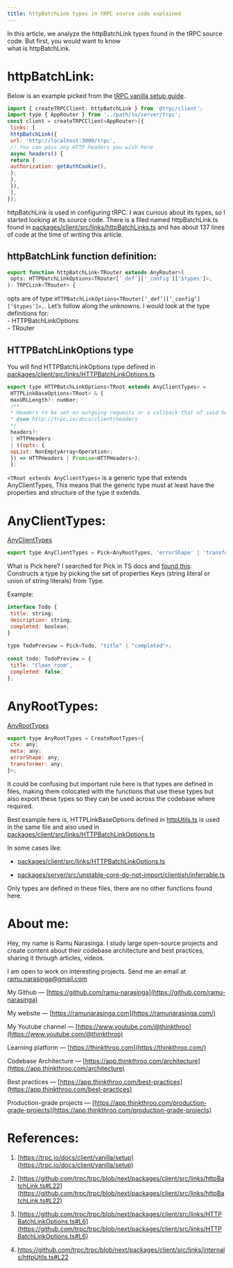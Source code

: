 ```yaml
---
title: httpBatchLink types in tRPC source code explained
---
```


In this article, we analyze the httpBatchLink types found in the tRPC source code. But first, you would want to know  
what is httpBatchLink.

# **httpBatchLink:**

Below is an example picked from the [tRPC vanilla setup guide](https://trpc.io/docs/client/vanilla/setup).

```javascript
import { createTRPCClient, httpBatchLink } from '@trpc/client';
import type { AppRouter } from '../path/to/server/trpc';
const client = createTRPCClient<AppRouter>({
 links: [
 httpBatchLink({
 url: 'http://localhost:3000/trpc',
 // You can pass any HTTP headers you wish here
 async headers() {
 return {
 authorization: getAuthCookie(),
 };
 },
 }),
 ],
});
```

httpBatchLink is used in configuring tRPC. I was curious about its types, so I started looking at its source code. There is a filed named httpBatchLink.ts found in [packages/client/src/links/httpBatchLinks.ts](https://github.com/trpc/trpc/blob/next/packages/client/src/links/httpBatchLink.ts#L22) and has about 137 lines of code at the time of writing this article.

## **httpBatchLink function definition:**

```javascript
export function httpBatchLink<TRouter extends AnyRouter>(
 opts: HTTPBatchLinkOptions<TRouter['_def']['_config']['$types']>,
): TRPCLink<TRouter> {
```

opts are of type `HTTPBatchLinkOptions<TRouter[‘_def’][‘_config’][‘$types’]>,`. Let’s follow along the unknowns. I would look at the type definitions for:  
\- HTTPBatchLinkOptions  
\- TRouter

## **HTTPBatchLinkOptions type**

You will find HTTPBatchLinkOptions type defined in [packages/client/src/links/HTTPBatchLinkOptions.ts](https://github.com/trpc/trpc/blob/next/packages/client/src/links/HTTPBatchLinkOptions.ts#L6)

```javascript
export type HTTPBatchLinkOptions<TRoot extends AnyClientTypes> =
 HTTPLinkBaseOptions<TRoot> & {
 maxURLLength?: number;
 /**
 * Headers to be set on outgoing requests or a callback that of said headers
 * @see http://trpc.io/docs/client/headers
 */
 headers?:
 | HTTPHeaders
 | ((opts: {
 opList: NonEmptyArray<Operation>;
 }) => HTTPHeaders | Promise<HTTPHeaders>);
 };
```

`<TRoot extends AnyClientTypes>` is a generic type that extends AnyClientTypes, This means that the generic type must at least have the properties and structure of the type it extends.

# **AnyClientTypes:**

[AnyClientTypes](https://github.com/trpc/trpc/blob/next/packages/server/src/unstable-core-do-not-import/clientish/inferrable.ts#L3)

```javascript
export type AnyClientTypes = Pick<AnyRootTypes, 'errorShape' | 'transformer'>;
```

What is Pick here? I searched for Pick in TS docs and [found this](https://www.typescriptlang.org/docs/handbook/utility-types.html#picktype-keys):  
Constructs a type by picking the set of properties Keys (string literal or union of string literals) from Type.

Example:

```javascript
interface Todo {
 title: string;
 description: string;
 completed: boolean;
}
 
type TodoPreview = Pick<Todo, "title" | "completed">;
 
const todo: TodoPreview = {
 title: "Clean room",
 completed: false,
};
```

# **AnyRootTypes:**

[AnyRootTypes](https://github.com/trpc/trpc/blob/next/packages/server/src/unstable-core-do-not-import/rootConfig.ts#L95)

```javascript
export type AnyRootTypes = CreateRootTypes<{
 ctx: any;
 meta: any;
 errorShape: any;
 transformer: any;
}>;
```

It could be confusing but important rule here is that types are defined in files, making them colocated with the functions that use these types but also export these types so they can be used across the codebase where required.

Best example here is, HTTPLinkBaseOptions defined in [httpUtils.ts](https://github.com/trpc/trpc/blob/next/packages/client/src/links/internals/httpUtils.ts#L22) is used in the same file and also used in [packages/client/src/links/HTTPBatchLinkOptions.ts](https://github.com/trpc/trpc/blob/next/packages/client/src/links/HTTPBatchLinkOptions.ts#L6)

In some cases like:

* [packages/client/src/links/HTTPBatchLinkOptions.ts](https://github.com/trpc/trpc/blob/next/packages/client/src/links/HTTPBatchLinkOptions.ts#L6)
    
* [packages/server/src/unstable-core-do-not-import/clientish/inferrable.ts](https://github.com/trpc/trpc/blob/next/packages/server/src/unstable-core-do-not-import/clientish/inferrable.ts#L3)
    

Only types are defined in these files, there are no other functions found here.

# **About me:**

Hey, my name is Ramu Narasinga. I study large open-source projects and create content about their codebase architecture and best practices, sharing it through articles, videos.

I am open to work on interesting projects. Send me an email at ramu.narasinga@gmail.com

My Github — [https://github.com/ramu-narasinga](https://github.com/ramu-narasinga)

My website — [https://ramunarasinga.com](https://ramunarasinga.com/)

My Youtube channel — [https://www.youtube.com/@thinkthroo](https://www.youtube.com/@thinkthroo)

Learning platform — [https://thinkthroo.com](https://thinkthroo.com/)

Codebase Architecture — [https://app.thinkthroo.com/architecture](https://app.thinkthroo.com/architecture)

Best practices — [https://app.thinkthroo.com/best-practices](https://app.thinkthroo.com/best-practices)

Production-grade projects — [https://app.thinkthroo.com/production-grade-projects](https://app.thinkthroo.com/production-grade-projects)

# **References:**

1. [https://trpc.io/docs/client/vanilla/setup](https://trpc.io/docs/client/vanilla/setup)
    
2. [https://github.com/trpc/trpc/blob/next/packages/client/src/links/httpBatchLink.ts#L22](https://github.com/trpc/trpc/blob/next/packages/client/src/links/httpBatchLink.ts#L22)
    
3. [https://github.com/trpc/trpc/blob/next/packages/client/src/links/HTTPBatchLinkOptions.ts#L6](https://github.com/trpc/trpc/blob/next/packages/client/src/links/HTTPBatchLinkOptions.ts#L6)
    
4. https://github.com/trpc/trpc/blob/next/packages/client/src/links/internals/httpUtils.ts#L22

